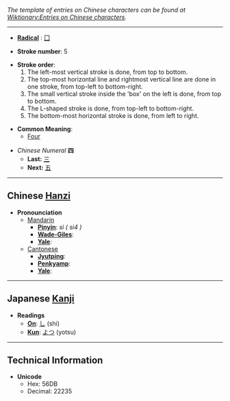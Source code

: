 ''The template of entries on Chinese characters can be found at [[Wiktionary:Entries on Chinese characters]].''

----

*'''[[Wiktionary:Chinese radical index|Radical]]''' : [[Wiktionary:Chinese radical index 囗|囗]]

*'''Stroke number''': 5

*'''Stroke order''': 
*# The left-most vertical stroke is done, from top to bottom.
*# The top-most horizontal line and rightmost vertical line are done in one stroke, from top-left to bottom-right.
*# The small vertical stroke inside the 'box' on the left is done, from top to bottom.
*# The L-shaped stroke is done, from top-left to bottom-right.
*# The bottom-most horizontal stroke is done, from left to right.

* '''Common Meaning''':
** [[Four]]

*''Chinese Numeral'' '''四'''
**'''Last:''' [[三]]
**'''Next:''' [[五]]

----

== Chinese [[Hanzi]] ==

*'''Pronounciation '''
**[[Mandarin]]
***'''[[Pinyin]]''': ''sì ( si4 )''
***'''[[Wade-Giles]]''': 
***'''[[Yale]]''': 
**[[Cantonese]]
***'''[[Jyutping]]''': 
***'''[[Penkyamp]]''': 
***'''[[Yale]]''': 

----

== Japanese [[Kanji]] ==

*'''Readings'''
**'''[[On]]''': [[し]] (shi)
**'''[[Kun]]''': [[よつ]] (yotsu)

----

==Technical Information==

*'''Unicode'''
**Hex: 56DB
**Decimal: 22235